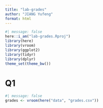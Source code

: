 ```yaml
---
title: "lab-grades"
author: "JIANG Yufeng"
format: html
---
```


```r
#| message: false
here::i_am("lab-grades.Rproj")
library(here)
library(vroom)
library(ggplot2)
library(tidyr)
library(dplyr)
theme_set(theme_bw())
```

# Q1
```r
#| message: false
grades <- vroom(here("data", "grades.csv"))
```


